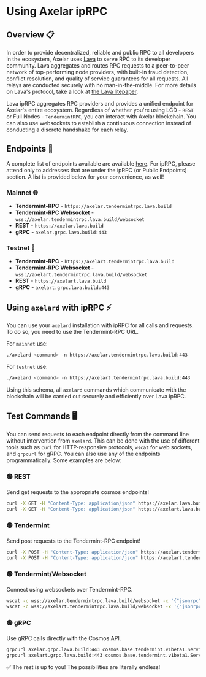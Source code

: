 # Using Axelar ipRPC

## Overview 📋

In order to provide decentralized, reliable and public RPC to all developers in the ecosystem, Axelar uses [Lava](https://www.lavanet.xyz/?utm_source=axelar-iprpc-dev-tutorial&utm_medium=axelar-docs&utm_campaign=axelar-iprpc-dev) to serve RPC to its developer community. Lava aggregates and routes RPC requests to a peer-to-peer network of top-performing node providers, with built-in fraud detection, conflict resolution, and quality of service guarantees for all requests. All relays are conducted securely with no man-in-the-middle. For more details on Lava's protocol, take a look at [the Lava litepaper](https://cdn.prod.website-files.com/642c9c8327126062770bfdd0/66fd507cdd54cabe7496d478_LavaNetwork-AccessingBlockchains.pdf).

Lava ipRPC aggregates RPC providers and provides a unified endpoint for Axelar's entire ecosystem. Regardless of whether you're using LCD - `REST` or Full Nodes - `TendermintRPC`, you can interact with Axelar blockchain. You can also use websockets to establish a continuous connection instead of conducting a discrete handshake for each relay.

## Endpoints 🔗

A complete list of endpoints available are available [here](https://docs.lavanet.xyz/endpoints-overview). For ipRPC, please attend only to addresses that are under the ipRPC (or Public Endpoints) section. A list is provided below for your convenience, as well!

### Mainnet 🌐

- **Tendermint-RPC** - `https://axelar.tendermintrpc.lava.build`
- **Tendermint-RPC Websocket** - `wss://axelar.tendermintrpc.lava.build/websocket`
- **REST** - `https://axelar.lava.build`
- **gRPC** - `axelar.grpc.lava.build:443`

### Testnet 🧪

- **Tendermint-RPC** - `https://axelart.tendermintrpc.lava.build`
- **Tendermint-RPC Websocket** - `wss://axelart.tendermintrpc.lava.build/websocket`
- **REST** - `https://axelart.lava.build`
- **gRPC** - `axelart.grpc.lava.build:443`

## Using `axelard` with ipRPC ⚡

You can use your `axelard` installation with ipRPC for all calls and requests. To do so, you need to use the Tendermint-RPC URL.

For `mainnet` use:

```bash
./axelard <command> -n https://axelar.tendermintrpc.lava.build:443
```

For `testnet` use:

```bash
./axelard <command> -n https://axelart.tendermintrpc.lava.build:443
```

Using this schema, all `axelard` commands which communicate with the blockchain will be carried out securely and efficiently over Lava ipRPC.

## Test Commands 🖥️

You can send requests to each endpoint directly from the command line without intervention from `axelard`. This can be done with the use of different tools such as `curl` for HTTP-responsive protocols, `wscat` for web sockets, and `grpcurl` for gRPC. You can also use any of the endpoints programmatically. Some examples are below:

### 🟢 REST

Send get requests to the appropriate cosmos endpoints!

```bash
curl -X GET -H "Content-Type: application/json" https://axelar.lava.build/cosmos/base/tendermint/v1beta1/blocks/latest
curl -X GET -H "Content-Type: application/json" https://axelart.lava.build/cosmos/base/tendermint/v1beta1/blocks/latest
```

### 🟢 Tendermint

Send post requests to the Tendermint-RPC endpoint!

```bash
curl -X POST -H "Content-Type: application/json" https://axelar.tendermintrpc.lava.build --data '{"jsonrpc": "2.0", "id": 1, "method": "status", "params": []}'
curl -X POST -H "Content-Type: application/json" https://axelart.tendermintrpc.lava.build --data '{"jsonrpc": "2.0", "id": 1, "method": "status", "params": []}'
```

### 🟢 Tendermint/Websocket

Connect using websockets over Tendermint-RPC.

```bash
wscat -c wss://axelar.tendermintrpc.lava.build/websocket -x '{"jsonrpc": "2.0", "id": 1, "method": "status", "params": []}'
wscat -c wss://axelart.tendermintrpc.lava.build/websocket -x '{"jsonrpc": "2.0", "id": 1, "method": "status", "params": []}'
```

### 🟢 gRPC

Use gRPC calls directly with the Cosmos API.

```bash
grpcurl axelar.grpc.lava.build:443 cosmos.base.tendermint.v1beta1.Service/GetLatestBlock
grpcurl axelart.grpc.lava.build:443 cosmos.base.tendermint.v1beta1.Service/GetLatestBlock
```

✅ The rest is up to you! The possibilities are literally endless!
